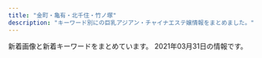 ```yaml
---
title: "金町・亀有・北千住・竹ノ塚"
description: "キーワード別にの巨乳アジアン・チャイナエステ嬢情報をまとめました。"
---
```


新着画像と新着キーワードをまとめています。
2021年03月31日の情報です。

<DmmAffiliateIns />
<KeywordTable
  shops={
    [
    {
        "name": "\u6c17\u697d\u6574\u4f53\u9662",
        "station": "\u897f\u65b0\u4e95\u99c5\u897f\u53e3",
        "keywords": {
            "C": 10
        },
        "img_links": [
            "http://www.kiraku-seitaiin.com/common/img/tel2.png",
            "http://www.kiraku-seitaiin.com/files/007.jpg",
            "http://www.kiraku-seitaiin.com/common/img/top_img001.png",
            "http://www.kiraku-seitaiin.com/files/010.jpg",
            "http://www.kiraku-seitaiin.com/files/008.jpg",
            "http://www.kiraku-seitaiin.com/files/009.jpg",
            "http://www.kiraku-seitaiin.com/common/img/image3.jpg",
            "http://www.kiraku-seitaiin.com/files/001.jpg",
            "http://www.kiraku-seitaiin.com/common/img/shop/r1.jpg",
            "http://www.kiraku-seitaiin.com/common/img/shop/r4.jpg",
            "http://www.kiraku-seitaiin.com/files/004.jpg",
            "http://www.kiraku-seitaiin.com/common/img/image2.jpg",
            "http://www.kiraku-seitaiin.com/common/img/shop/r2.jpg",
            "http://www.kiraku-seitaiin.com/common/img/image1.jpg",
            "http://www.kiraku-seitaiin.com/common/img/shop/r3.jpg"
        ],
        "url": "http://www.kiraku-seitaiin.com/"
    },
    {
        "name": "\u30e9\u30c3\u30b7\u30e5",
        "keywords": {
            "86": 16,
            "85": 8,
            "D": 24,
            "88": 8,
            "90": 8,
            "C": 14,
            "87": 8,
            "89": 8
        },
        "img_links": [
            "https://lush.jpn.vin/images/side_mobile.png",
            "https://lush.jpn.vin/photos/sites/6/2021/01/2021012905303514.jpg",
            "https://lush.jpn.vin/images/tit_pick.jpg",
            "https://lush.jpn.vin/images/bg_comend.jpg",
            "https://lush.jpn.vin/photos/sites/6/2020/12/2020121402072787.jpg",
            "https://lush.jpn.vin/images/rb.png",
            "https://lush.jpn.vin/images/room4.jpg",
            "https://lush.jpn.vin/images/room2.jpg",
            "https://lush.jpn.vin/photos/sites/6/2020/12/2020121402091934.jpg",
            "https://lush.jpn.vin/photos/sites/6/2021/02/2021021804400223.jpg",
            "https://lush.jpn.vin/photos/sites/6/2021/01/2021011906135643.jpg",
            "https://lush.jpn.vin/images/lb.png",
            "https://lush.jpn.vin/photos/sites/6/2020/12/202012140206371.jpg",
            "https://lush.jpn.vin/images/top.png",
            "https://lush.jpn.vin/images/room1.jpg",
            "https://lush.jpn.vin/images/end.jpg",
            "https://lush.jpn.vin/images/girl.png",
            "https://lush.jpn.vin/images/border-bottom.png",
            "https://lush.jpn.vin/photos/sites/6/2020/12/2020121402082025.jpg",
            "https://lush.jpn.vin/images/room3.jpg",
            "https://lush.jpn.vin/images/tit_staff.jpg",
            "https://lush.jpn.vin/images/tit_news.png"
        ],
        "url": "https://lush.jpn.vin/",
        "station": "JR\u91d1\u753a\u99c5\u5317\u53e3"
    },
    {
        "name": "\u5065\u5eb7\u30cf\u30a6\u30b9",
        "img_links": [],
        "keywords": {},
        "station": "JR\u4e80\u6709\u99c5\u5317\u53e3",
        "url": "http://kenkohouse.com/"
    },
    {
        "url": "http://takamaru.xyz/",
        "keywords": {
            "C": 12
        },
        "name": "\u30b9\u30a4\u30fc\u30c8\u30cf\u30fc\u30c8",
        "station": "JR\u91d1\u753a\u99c5\u5317\u53e3",
        "img_links": [
            "http://takamaru.xyz/static/picture/tite-staff1.jpg",
            "http://takamaru.xyz/static/picture/baner.jpg",
            "http://takamaru.xyz/uploads/210301/1-210301143Z01U.jpg",
            "http://takamaru.xyz/uploads/201009/1-201009125049594.jpg",
            "http://takamaru.xyz/static/picture/news-tit1.jpg",
            "http://takamaru.xyz/static/picture/news-tit.png",
            "http://takamaru.xyz/static/picture/tite-staff.jpg",
            "http://takamaru.xyz/static/picture/photo02.jpg",
            "http://takamaru.xyz/static/picture/photo04.jpg",
            "http://takamaru.xyz/uploads/201219/1-201219155A2393.jpg",
            "http://takamaru.xyz/static/picture/baner2.jpg",
            "http://takamaru.xyz/static/picture/top.jpg",
            "http://takamaru.xyz/uploads/201203/1-201203134202395.jpg",
            "http://takamaru.xyz/static/picture/mobile.png",
            "http://takamaru.xyz/static/picture/photo01.jpg",
            "http://takamaru.xyz/static/picture/top2.png",
            "http://takamaru.xyz/static/picture/photo03.jpg"
        ]
    },
    {
        "name": "\u5922\u306e\u5bb6",
        "station": "\u7af9\u30ce\u585a\u99c5\u6771\u53e3",
        "url": "http://kokoroan.jps.cm/",
        "keywords": {
            "86": 2,
            "87": 1,
            "D": 3,
            "C": 11
        },
        "img_links": [
            "http://kokoroan.jps.cm/images/bj3.jpg",
            "http://kokoroan.jps.cm/images/staff_line.jpg",
            "http://kokoroan.jps.cm/images/mobile.jpg",
            "http://kokoroan.jps.cm/photos/sites/31/2021/03/2021032316410890.jpg",
            "http://kokoroan.jps.cm/photos/sites/31/2021/03/2021032316250291.jpg",
            "http://kokoroan.jps.cm/images/top.jpg",
            "http://kokoroan.jps.cm/images/end.jpg",
            "http://kokoroan.jps.cm/images/ser5.jpg",
            "http://kokoroan.jps.cm/images/mobile2.jpg",
            "http://kokoroan.jps.cm/photos/sites/31/2021/03/2021032316250143.jpg",
            "http://kokoroan.jps.cm/images/ser1.jpg",
            "http://kokoroan.jps.cm/images/ser2.jpg",
            "http://kokoroan.jps.cm/photos/sites/31/2021/03/2021032316245970.jpg",
            "http://kokoroan.jps.cm/images/service_line.jpg",
            "http://kokoroan.jps.cm/images/girl-z2.jpg",
            "http://kokoroan.jps.cm/images/room4.jpg",
            "http://kokoroan.jps.cm/photos/sites/31/2021/03/2021032515024847.jpg",
            "http://kokoroan.jps.cm/photos/sites/31/2021/03/2021032515025450.jpg",
            "http://kokoroan.jps.cm/images/ser3.jpg",
            "http://kokoroan.jps.cm/images/room1.jpg",
            "http://kokoroan.jps.cm/images/room3.jpg",
            "http://kokoroan.jps.cm/images/ser4.jpg",
            "http://kokoroan.jps.cm/images/girl-z1.jpg",
            "http://kokoroan.jps.cm/images/room2.jpg"
        ]
    },
    {
        "keywords": {},
        "img_links": [
            "http://relax-esthe.tokyo/css/m-top-right01.jpg",
            "http://relax-esthe.tokyo/css/top-left01.jpg",
            "http://relax-esthe.tokyo/css/m-right.jpg",
            "http://relax-esthe.tokyo/css/m-top02.jpg",
            "http://relax-esthe.tokyo/css/staff/staff01.png",
            "http://relax-esthe.tokyo/css/staff/staff0n.png",
            "http://relax-esthe.tokyo/css/staff/staff06.png",
            "http://relax-esthe.tokyo/css/staff/staff02.png",
            "http://relax-esthe.tokyo/css/m-top-right02.jpg",
            "http://relax-esthe.tokyo/css/m-top-right03.jpg",
            "http://relax-esthe.tokyo/css/m-left.jpg",
            "http://relax-esthe.tokyo/css/m-yejiao.jpg",
            "http://relax-esthe.tokyo/css/m-head1.jpg",
            "http://relax-esthe.tokyo/css/staff/staff07.png",
            "http://relax-esthe.tokyo/css/staff/staff08.png",
            "http://relax-esthe.tokyo/images/call.png",
            "http://relax-esthe.tokyo/css/staff/staff03.png",
            "http://relax-esthe.tokyo/css/m-top-right04.jpg",
            "http://relax-esthe.tokyo/css/staff/staff05.png"
        ],
        "name": "Amor-\u30a2\u30e2\u30fc\u30eb-",
        "station": "\u6885\u5cf6\u99c5",
        "url": "http://relax-esthe.tokyo/"
    },
    {
        "name": "\u5927\u5bb6\u65cf",
        "url": "http://esthe-aroma.xyz/",
        "station": "\u7af9\u30ce\u585a\u99c5\u6771\u53e3",
        "img_links": [
            "http://esthe-aroma.xyz/images/home.png",
            "http://esthe-aroma.xyz/images/esthe1.jpg",
            "http://esthe-aroma.xyz/images/link.png",
            "http://esthe-aroma.xyz/images/clear.png",
            "http://esthe-aroma.xyz/images/acc1.jpg",
            "http://esthe-aroma.xyz/images/acc.jpg",
            "http://esthe-aroma.xyz/images/esthe2.jpg",
            "http://esthe-aroma.xyz/images/staff.png",
            "http://esthe-aroma.xyz/images/header3.png",
            "http://esthe-aroma.xyz/images/friend.png",
            "http://esthe-aroma.xyz/images/main1.jpg",
            "http://esthe-aroma.xyz/images/cg01.jpg",
            "http://esthe-aroma.xyz/images/info.png",
            "http://esthe-aroma.xyz/images/main-sp.jpg",
            "http://esthe-aroma.xyz/images/home_002.png",
            "http://esthe-aroma.xyz/images/blog_002.png",
            "http://esthe-aroma.xyz/images/esthe3.jpg",
            "http://esthe-aroma.xyz/images/gallery.png",
            "http://esthe-aroma.xyz/images/cg02.jpg"
        ],
        "keywords": {
            "87": 3,
            "86": 3
        }
    },
    {
        "url": "http://youfirstesthe.com/",
        "station": "\u7dbe\u702c\u99c5\u6771\u53e3",
        "name": "You First*\u30e6\u30fc\u30d5\u30a1\u30fc\u30b9\u30c8",
        "img_links": [
            "http://youfirstesthe.com/upload/girl/img02/img1_0007.jpg",
            "http://youfirstesthe.com/upload/girl/img03/img3_0008.jpg",
            "http://youfirstesthe.com/upload/girl/img03/img2_0020.jpg",
            "http://youfirstesthe.com/upload/girl/img02/img1_0021.jpg",
            "http://youfirstesthe.com/upload/girl/img03/img2_0014.jpg",
            "http://youfirstesthe.com/upload/girl/img02/img1_0027.jpg",
            "http://youfirstesthe.com/upload/girl/img03/img1_0026.jpg",
            "http://youfirstesthe.com/upload/girl/img03/img2_0016.jpg",
            "http://youfirstesthe.com/upload/girl/img03/img1_0004.jpg",
            "http://youfirstesthe.com/upload/girl/img02/img1_0004.jpg",
            "http://youfirstesthe.com/upload/girl/img02/img1_0020.jpg",
            "http://youfirstesthe.com/upload/girl/img03/img4_0007.jpg",
            "http://youfirstesthe.com/upload/girl/img03/img1_0007.jpg",
            "http://youfirstesthe.com/images/top/news.png",
            "http://youfirstesthe.com/images/top/ranking02.png",
            "http://youfirstesthe.com/upload/board/img_1600470945.jpg",
            "http://youfirstesthe.com/images/top/ranking03.png",
            "http://youfirstesthe.com/images/common/main_txt_corona.jpg",
            "http://youfirstesthe.com/images/top/list_btn.png",
            "http://youfirstesthe.com/upload/girl/img02/img1_0019.jpg",
            "http://youfirstesthe.com/upload/girl/img02/img1_0003.jpg",
            "http://youfirstesthe.com/upload/girl/img03/img1_0016.jpg",
            "http://youfirstesthe.com/upload/girl/img03/img1_0029.jpg",
            "http://youfirstesthe.com/upload/girl/img03/img1_0028.jpg",
            "http://youfirstesthe.com/upload/girl/img03/img2_0029.jpg",
            "http://youfirstesthe.com/upload/girl/img03/img3_0020.jpg",
            "http://youfirstesthe.com/upload/girl/img03/img3_0007.jpg",
            "http://youfirstesthe.com/upload/girl/img02/img1_0029.jpg",
            "http://youfirstesthe.com/upload/girl/img03/img1_0020.jpg",
            "http://youfirstesthe.com/upload/board/img_1601452249.jpg",
            "http://youfirstesthe.com/upload/board/img_1616074420.jpg",
            "http://youfirstesthe.com/upload/girl/img03/img3_0003.jpg",
            "http://youfirstesthe.com/images/common/tel.png",
            "http://youfirstesthe.com/upload/girl/img03/img2_0003.jpg",
            "http://youfirstesthe.com/upload/girl/img03/img1_0015.jpg",
            "http://youfirstesthe.com/upload/girl/img03/img1_0008.jpg",
            "http://youfirstesthe.com/upload/girl/img03/img1_0027.jpg",
            "http://youfirstesthe.com/upload/girl/img03/img2_0028.jpg",
            "http://youfirstesthe.com/upload/girl/img02/img1_0028.jpg",
            "http://youfirstesthe.com/upload/board/img_1558501433.jpg",
            "http://youfirstesthe.com/upload/girl/img02/img1_0026.jpg",
            "http://youfirstesthe.com/upload/girl/img03/img4_0008.jpg",
            "http://youfirstesthe.com/upload/girl/img03/img1_0003.jpg",
            "http://youfirstesthe.com/upload/girl/img03/img2_0008.jpg",
            "http://youfirstesthe.com/images/top/ranking01.png",
            "http://youfirstesthe.com/upload/board/img_1616074473.jpg",
            "http://youfirstesthe.com/upload/girl/img02/img1_0008.jpg",
            "http://youfirstesthe.com/upload/girl/img02/img1_0014.jpg",
            "http://youfirstesthe.com/upload/girl/img03/img1_0021.jpg",
            "http://youfirstesthe.com/upload/girl/img02/img1_0016.jpg",
            "http://youfirstesthe.com/upload/girl/img03/img5_0008.jpg",
            "http://youfirstesthe.com/upload/board/img_1555924960.jpg",
            "http://youfirstesthe.com/upload/girl/img03/img1_0019.jpg",
            "http://youfirstesthe.com/upload/girl/img03/img2_0019.jpg",
            "http://youfirstesthe.com/upload/girl/img02/img1_0015.jpg",
            "http://youfirstesthe.com/upload/girl/img03/img1_0014.jpg",
            "http://youfirstesthe.com/images/top/pickup_box.png",
            "http://youfirstesthe.com/upload/girl/img03/img2_0007.jpg"
        ],
        "keywords": {
            "G": 4,
            "\u30bb\u30af\u30b7\u30fc": 4
        }
    },
    {
        "img_links": [
            "http://urara.tyo.cm/photos/sites/5/2020/10/2020101305325670.jpg",
            "http://urara.tyo.cm/photos/sites/5/2020/09/2020091508111353.jpg",
            "http://urara.tyo.cm/photos/sites/5/2020/11/2020112706272440.jpg",
            "http://urara.tyo.cm/photos/sites/5/2020/08/2020082101302071.jpg",
            "http://urara.tyo.cm/photos/sites/5/2021/02/2021021804210413.jpg",
            "http://urara.tyo.cm/images/link_nav03.png",
            "http://urara.tyo.cm/images/link_nav05.png",
            "http://urara.tyo.cm/images/tit_info01.png",
            "http://urara.tyo.cm/images/tit_staff02.png",
            "http://urara.tyo.cm/images/pagetop.png",
            "http://urara.tyo.cm/images/link_nav02.png",
            "http://urara.tyo.cm/photos/sites/5/2020/07/2020072904152474.jpg",
            "http://urara.tyo.cm/photos/sites/5/2020/07/2020072904152438.jpg",
            "http://urara.tyo.cm/images/tit_staff01.png",
            "http://urara.tyo.cm/images/bg_infotit.png",
            "http://urara.tyo.cm/images/link_nav01.png",
            "http://urara.tyo.cm/images/ico02.png",
            "http://urara.tyo.cm/images/link_nav06.png",
            "http://urara.tyo.cm/images/slider03.png",
            "http://urara.tyo.cm/photos/sites/5/2020/07/2020072904152581.jpg",
            "http://urara.tyo.cm/images/link_nav04.png",
            "http://urara.tyo.cm/images/slider01.png",
            "http://urara.tyo.cm/photos/sites/5/2020/07/2020072904152344.jpg",
            "http://urara.tyo.cm/images/tit_info02.png",
            "http://urara.tyo.cm/photos/sites/5/2021/03/2021032608104729.jpg",
            "http://urara.tyo.cm/images/top.png",
            "http://urara.tyo.cm/images/slider02.png"
        ],
        "name": "\u9e97",
        "station": "JR\u91d1\u753a\u99c5\u5317\u53e3",
        "url": "http://urara.tyo.cm/",
        "keywords": {
            "86": 48,
            "D": 120,
            "87": 12,
            "84": 12,
            "85": 48
        }
    },
    {
        "img_links": [
            "http://rakuen.ies.fun/photos/sites/40/2021/03/202103110803039.jpg",
            "http://rakuen.ies.fun/images/tel.jpg",
            "http://rakuen.ies.fun/photos/sites/40/2021/03/2021031108030238.jpg",
            "http://rakuen.ies.fun/images/info2.jpg",
            "http://rakuen.ies.fun/images/s3.jpg",
            "http://rakuen.ies.fun/images/s_link.png",
            "http://rakuen.ies.fun/images/info.jpg",
            "http://rakuen.ies.fun/images/s_news.jpg",
            "http://rakuen.ies.fun/images/room4.jpg",
            "http://rakuen.ies.fun/photos/sites/40/2021/03/2021031108030153.jpg",
            "http://rakuen.ies.fun/images/room2.jpg",
            "http://rakuen.ies.fun/images/mobile.jpg",
            "http://rakuen.ies.fun/images/room3.jpg",
            "http://rakuen.ies.fun/images/room1.jpg",
            "http://rakuen.ies.fun/photos/sites/40/2021/03/2021031108030436.jpg",
            "http://rakuen.ies.fun/images/s_staff.png"
        ],
        "keywords": {
            "D": 15,
            "83": 5,
            "\u80f8": 2,
            "C": 5,
            "86": 10,
            "85": 5
        },
        "url": "http://rakuen.ies.fun/",
        "name": "\u7e01",
        "station": "\u897f\u65b0\u4e95\u99c5\u897f\u53e3"
    },
    {
        "keywords": {},
        "name": "Tulip\uff5e\u30c1\u30e5\u30fc\u30ea\u30c3\u30d7",
        "img_links": [],
        "url": "http://www.hi-msg.com/tulip/",
        "station": "JR\u5357\u5343\u4f4f\u99c5\u5357\u53e3"
    },
    {
        "keywords": {},
        "img_links": [
            "http://ayase-ai.jpest.net/uploads//sites/33/2020/12/mobile-1.jpg",
            "http://ayase-ai.jpest.net/uploads//sites/33/2020/11/g3-225x300.jpg",
            "http://ayase-ai.jpest.net/uploads//sites/33/2020/11/g6-225x300.jpg",
            "http://ayase-ai.jpest.net/uploads//sites/33/2020/12/main_top-1.png",
            "http://ayase-ai.jpest.net/uploads//sites/33/2020/12/ss.png",
            "http://ayase-ai.jpest.net/uploads//sites/33/2020/12/r2-1.png",
            "http://ayase-ai.jpest.net/uploads//sites/33/2020/12/r1.png",
            "http://ayase-ai.jpest.net/uploads//sites/33/2020/12/r3-1.png",
            "http://ayase-ai.jpest.net/uploads//sites/33/2020/11/g3.jpg",
            "http://ayase-ai.jpest.net/uploads//sites/33/2020/12/main_bottom.png",
            "http://ayase-ai.jpest.net/uploads//sites/33/2021/01/g1.jpg",
            "http://ayase-ai.jpest.net/uploads//sites/33/2020/11/g4-225x300.jpg",
            "http://ayase-ai.jpest.net/uploads//sites/33/2020/12/r4-1.png",
            "http://ayase-ai.jpest.net/uploads//sites/33/2020/11/g1-225x300.jpg",
            "http://ayase-ai.jpest.net/uploads//sites/33/2020/11/g5-225x300.jpg",
            "http://ayase-ai.jpest.net/uploads//sites/33/2020/11/g6.jpg",
            "http://ayase-ai.jpest.net/uploads//sites/33/2020/11/g2-225x300.jpg",
            "http://ayase-ai.jpest.net/uploads//sites/33/2020/11/g2.jpg",
            "http://ayase-ai.jpest.net/uploads//sites/33/2020/12/main_bottom-1.png",
            "http://ayase-ai.jpest.net/uploads//sites/33/2020/11/m-top02-1.jpg",
            "http://ayase-ai.jpest.net/uploads//sites/33/2020/12/re.jpg",
            "http://ayase-ai.jpest.net/uploads//sites/33/2020/12/main_top.png",
            "http://ayase-ai.jpest.net/uploads//sites/33/2020/12/shishu-2.png",
            "http://ayase-ai.jpest.net/uploads//sites/33/2020/11/g4.jpg",
            "http://ayase-ai.jpest.net/uploads//sites/33/2020/11/g5.jpg",
            "http://ayase-ai.jpest.net/uploads//sites/33/2020/12/ma01-1.jpg",
            "http://ayase-ai.jpest.net/uploads//sites/33/2021/01/g1-225x300.jpg",
            "http://ayase-ai.jpest.net/uploads//sites/33/2020/11/g1.jpg"
        ],
        "url": "http://ayase-ai.jpest.net/",
        "name": "\u611b",
        "station": "\u7dbe\u702c\u99c5\u6771\u53e3"
    },
    {
        "img_links": [
            "http://e-luxury.work/images/staff_t.jpg",
            "http://e-luxury.work/images/b1.jpg",
            "http://e-luxury.work/images/head.jpg",
            "http://e-luxury.work/images/6.jpg",
            "http://e-luxury.work/images/5.jpg",
            "http://e-luxury.work/images/sys.jpg",
            "http://e-luxury.work/images/4.jpg",
            "http://e-luxury.work/images/int2.jpg",
            "http://e-luxury.work/images/tt.jpg",
            "http://e-luxury.work/img/kayo1.jpg",
            "http://e-luxury.work/images/3.jpg",
            "http://e-luxury.work/images/tel.jpg",
            "http://e-luxury.work/images/2.jpg",
            "http://e-luxury.work/img/mimi1.jpg",
            "http://e-luxury.work/images/mobile.jpg",
            "http://e-luxury.work/img/yuki1.jpg",
            "http://e-luxury.work/img/kayo2.jpg",
            "http://e-luxury.work/img/eri1.jpg",
            "http://e-luxury.work/images/1.jpg",
            "http://e-luxury.work/img/minami1.jpg",
            "http://e-luxury.work/images/ta.jpg",
            "http://e-luxury.work/images/interior_t.jpg",
            "http://e-luxury.work/images/int1.jpg",
            "http://e-luxury.work/img/momoka1.jpg",
            "http://e-luxury.work/images/7.jpg",
            "http://e-luxury.work/img/mina1.jpg",
            "http://e-luxury.work/images/news.jpg"
        ],
        "name": "Angel",
        "keywords": {},
        "station": "\u7dbe\u702c\u99c5\u897f\u53e3",
        "url": "http://e-luxury.work/"
    },
    {
        "keywords": {
            "D": 4,
            "83": 1,
            "C": 2,
            "85": 3,
            "86": 3,
            "87": 1,
            "84": 1,
            "E": 2,
            "90": 1
        },
        "station": "JR\u5317\u5343\u4f4f\u99c5\u6771\u53e3",
        "name": "IRIS \uff5e\u30a2\u30a4\u30ea\u30b9\uff5e",
        "img_links": [
            "http://iris.este.work/2/uploadimg/1591787978.jpg",
            "http://iris.este.work/2/uploadimg/1597642441.jpeg",
            "http://iris.este.work/2/uploadimg/1587527512.jpg",
            "http://iris.este.work/news.jpg",
            "http://iris.este.work/sys1.jpg",
            "http://iris.este.work/sys2.jpg",
            "http://iris.este.work/s1.png",
            "http://iris.este.work/2/uploadimg/1610606666.jpg",
            "http://iris.este.work/staff_t.jpg",
            "http://iris.este.work/2/uploadimg/1604372331.jpg",
            "http://iris.este.work/2/uploadimg/1597806778.jpg",
            "http://iris.este.work/2/uploadimg/1615527059.jpeg",
            "http://iris.este.work/head.jpg",
            "http://iris.este.work/2/uploadimg/1587527299.jpg",
            "http://iris.este.work/2/uploadimg/1610606533.jpg",
            "http://iris.este.work/2/uploadimg/1607661251.jpg",
            "http://iris.este.work/int1.png"
        ],
        "url": "http://iris.este.work/"
    },
    {
        "name": "\u685c",
        "url": "https://besteste.com/",
        "keywords": {
            "C": 1,
            "86": 1,
            "E": 2,
            "D": 2,
            "85": 2
        },
        "img_links": [
            "https://besteste.com/staffPhoto/s20201104202559.jpg",
            "https://besteste.com/images/slider1/03.jpg",
            "https://besteste.com/staffPhoto/b20201104202122.jpg",
            "https://besteste.com/staffPhoto/s20210206174200.jpg",
            "https://besteste.com/staffPhoto/s20210206174033.jpg",
            "https://besteste.com/staffPhoto/b20201104202509.jpg",
            "https://besteste.com/js/sliderLine/slide_next.png",
            "https://besteste.com/staffPhoto/b20201104202356.jpg",
            "https://besteste.com/staffPhoto/s20201223163111.jpg",
            "https://besteste.com/staffPhoto/s20210206174329.jpg",
            "https://besteste.com/staffPhoto/b20201104202559.jpg",
            "https://besteste.com/js/sliderLine/slide_prev.png",
            "https://besteste.com/staffPhoto/s20201104202024.jpg",
            "https://besteste.com/images/mobile.jpg",
            "https://besteste.com/staffPhoto/b20201104202637.jpg",
            "https://besteste.com/staffPhoto/s20201104202509.jpg",
            "https://besteste.com/staffPhoto/b20210206174033.jpg",
            "https://besteste.com/staffPhoto/b20201104202024.jpg",
            "https://besteste.com/staffPhoto/s20210206174451.jpg",
            "https://besteste.com/images/slider1/01.jpg",
            "https://besteste.com/staffPhoto/b20210206174200.jpg",
            "https://besteste.com/staffPhoto/s20201104202235.jpg",
            "https://besteste.com/staffPhoto/s20201104202356.jpg",
            "https://besteste.com/staffPhoto/b20210206174329.jpg",
            "https://besteste.com/staffPhoto/s20201104202740.jpg",
            "https://besteste.com/staffPhoto/s20201104202637.jpg",
            "https://besteste.com/staffPhoto/s20201104201732.jpg",
            "https://besteste.com/staffPhoto/b20210206174605.jpg",
            "https://besteste.com/images/returnBtn.png",
            "https://besteste.com/staffPhoto/b20210206174451.jpg",
            "https://besteste.com/staffPhoto/b20201223163111.jpg",
            "https://besteste.com/staffPhoto/b20201104202740.jpg",
            "https://besteste.com/staffPhoto/b20201104201732.jpg",
            "https://besteste.com/staffPhoto/b20201104202235.jpg",
            "https://besteste.com/staffPhoto/s20201104202122.jpg",
            "https://besteste.com/staffPhoto/s20210206174605.jpg"
        ],
        "station": "JR\u4e80\u6709\u99c5\u5317\u53e3"
    },
    {
        "keywords": {
            "D": 6,
            "88": 3,
            "86": 3
        },
        "img_links": [
            "http://www.relax-miyabi.com/files/019-02.jpg",
            "http://www.relax-miyabi.com/img/glo_01_off.jpg",
            "http://www.relax-miyabi.com/img/bnr-01_off.jpg",
            "http://www.relax-miyabi.com/files/019-03.jpg",
            "http://www.relax-miyabi.com/files/014.jpg",
            "http://www.relax-miyabi.com/img/glo_04_off.jpg",
            "http://www.relax-miyabi.com/files/014-03.jpg",
            "http://www.relax-miyabi.com/img/top-course2_off.jpg",
            "http://www.relax-miyabi.com/files/019.jpg",
            "http://www.relax-miyabi.com/img/top-h5R.jpg",
            "http://www.relax-miyabi.com/img/glo_05_off.jpg",
            "http://www.relax-miyabi.com/img/slider/1.jpg",
            "http://www.relax-miyabi.com/img/slider/3.jpg",
            "http://www.relax-miyabi.com/img/footer-top_off.jpg",
            "http://www.relax-miyabi.com/img/glo_02_off.jpg",
            "http://www.relax-miyabi.com/img/top-course_off.jpg",
            "http://www.relax-miyabi.com/img/glo_06_off.jpg",
            "http://www.relax-miyabi.com/img/h4-top.jpg",
            "http://www.relax-miyabi.com/img/icon_tel.png",
            "http://www.relax-miyabi.com/img/glo_03_off.jpg",
            "http://www.relax-miyabi.com/img/top-h5R2.jpg",
            "http://www.relax-miyabi.com/files/014-02.jpg",
            "http://www.relax-miyabi.com/img/slider/2.jpg",
            "http://www.relax-miyabi.com/img/bnr-02_off.jpg"
        ],
        "url": "http://www.relax-miyabi.com/",
        "name": "\u96c5",
        "station": "\u4e94\u53cd\u91ce\u99c5"
    },
    {
        "url": "http://spring02.est888.com/",
        "img_links": [
            "http://spring02.est888.com/css/staff/staff010-a.png",
            "http://spring02.est888.com/css/staff/staff12.png",
            "http://spring02.est888.com/css/top003.png",
            "http://spring02.est888.com/css/staff/staff11.png",
            "http://spring02.est888.com/css/staff/staff11-b.png",
            "http://spring02.est888.com/css/staff/staff04-b.png",
            "http://spring02.est888.com/css/staff/staff010-b.png",
            "http://spring02.est888.com/css/staff/staff003-b.png",
            "http://spring02.est888.com/css/staff/staff005-b.png",
            "http://spring02.est888.com/css/staff/staff04.png",
            "http://spring02.est888.com/css/nav/nav-004.png",
            "http://spring02.est888.com/css/staff/staff008-b.png",
            "http://spring02.est888.com/css/tel.png",
            "http://spring02.est888.com/css/staff/staff01-b.png",
            "http://spring02.est888.com/css/staff/staff005-a.png",
            "http://spring02.est888.com/css/nav/nav-005.png",
            "http://spring02.est888.com/css/top04.png",
            "http://spring02.est888.com/css/staff/staff09.png",
            "http://spring02.est888.com/css/osusume01.png",
            "http://spring02.est888.com/css/staff/staff09-b.png",
            "http://spring02.est888.com/css/staff/staff11-a.png",
            "http://spring02.est888.com/css/nav/nav-006.png",
            "http://spring02.est888.com/css/top02-left.png",
            "http://spring02.est888.com/css/staff/staff010.png",
            "http://spring02.est888.com/css/staff/staff01.png",
            "http://spring02.est888.com/css/nav/nav-003.png",
            "http://spring02.est888.com/css/staff/staff01-a.png",
            "http://spring02.est888.com/css/staff/staff03.png",
            "http://spring02.est888.com/css/nav/nav-002.png",
            "http://spring02.est888.com/css/staff/staff0008.png",
            "http://spring02.est888.com/css/staff/staff005.png",
            "http://spring02.est888.com/css/staff/staff09-a.png",
            "http://spring02.est888.com/css/staff/staff12-b.png",
            "http://spring02.est888.com/css/top01.png",
            "http://spring02.est888.com/css/staff/staff03-a.png",
            "http://spring02.est888.com/css/nav/nav-001.png",
            "http://spring02.est888.com/css/staff/staff04-a.png",
            "http://spring02.est888.com/css/staff/staff12-a.png"
        ],
        "station": "\u7dbe\u702c\u99c5\u897f\u53e3",
        "name": "Spring-\u30b9\u30d7\u30ea\u30f3\u30b0-",
        "keywords": {
            "91": 1,
            "89": 1,
            "E": 2,
            "C": 4,
            "90": 3,
            "84": 1,
            "85": 3,
            "G": 1
        }
    },
    {
        "img_links": [
            "http://ningyo-hime.com/images/slider1/01.jpg",
            "http://ningyo-hime.com/staffPhoto/b20200905132814.jpg",
            "http://ningyo-hime.com/staffPhoto/b20200626161755.jpg",
            "http://ningyo-hime.com/staffPhoto/b20200630134438.jpg",
            "http://ningyo-hime.com/uploadfiles/Image/campaignNingyoHimeCom.jpg",
            "http://ningyo-hime.com/js/sliderLine/slide_next.png",
            "http://ningyo-hime.com/images/mobile.jpg",
            "http://ningyo-hime.com/staffPhoto/b20200707192550.jpg",
            "http://ningyo-hime.com/staffPhoto/s20201101082513.jpg",
            "http://ningyo-hime.com/staffPhoto/b20201212112712.jpg",
            "http://ningyo-hime.com/images/gallery1.png",
            "http://ningyo-hime.com/staffPhoto/b20201230174356.jpg",
            "http://ningyo-hime.com/js/sliderLine/slide_prev.png",
            "http://ningyo-hime.com/staffPhoto/s20200630134438.jpg",
            "http://ningyo-hime.com/staffPhoto/s20191003141511.jpg",
            "http://ningyo-hime.com/staffPhoto/b20201101082513.jpg",
            "http://ningyo-hime.com/staffPhoto/s20201212104914.jpg",
            "http://ningyo-hime.com/staffPhoto/s20200626161755.jpg",
            "http://ningyo-hime.com/staffPhoto/s20200707192550.jpg",
            "http://ningyo-hime.com/staffPhoto/s20201230174356.jpg",
            "http://ningyo-hime.com/staffPhoto/s20201212112712.jpg",
            "http://ningyo-hime.com/images/slider1/03.jpg",
            "http://ningyo-hime.com/staffPhoto/s20200905132814.jpg",
            "http://ningyo-hime.com/staffPhoto/b20201212104914.jpg",
            "http://ningyo-hime.com/staffPhoto/b20191003141511.jpg",
            "http://ningyo-hime.com/images/returnBtn.png"
        ],
        "url": "http://ningyo-hime.com/",
        "keywords": {
            "84": 1,
            "D": 5,
            "C": 2
        },
        "station": "\u7dbe\u702c\u99c5\u6771\u53e3",
        "name": "\u4eba\u9b5a\u59eb"
    },
    {
        "keywords": {
            "85": 8,
            "88": 4,
            "C": 15,
            "E": 4,
            "F": 4,
            "87": 4,
            "86": 6,
            "D": 14
        },
        "name": "\u3086\u308a\u304b\u3054",
        "img_links": [
            "http://www.yurikago-massage.work/img/sta7.jpg",
            "http://www.yurikago-massage.work/img/sta6.jpg",
            "http://www.yurikago-massage.work/img/sta12.jpg",
            "http://www.yurikago-massage.work/img/sta8.jpg",
            "http://www.yurikago-massage.work/img/mo.png",
            "http://www.yurikago-massage.work/img/st6.jpg",
            "http://www.yurikago-massage.work/img/botton.jpg",
            "http://www.yurikago-massage.work/img/st12.jpg",
            "http://www.yurikago-massage.work/img/st13.jpg",
            "http://www.yurikago-massage.work/img/sta11.jpg",
            "http://www.yurikago-massage.work/img/st8.jpg",
            "http://www.yurikago-massage.work/img/sta9.jpg",
            "http://www.yurikago-massage.work/img/fla-2.jpg",
            "http://www.yurikago-massage.work/img/st11.jpg",
            "http://www.yurikago-massage.work/img/fla-1.jpg",
            "http://www.yurikago-massage.work/img/sta13.jpg",
            "http://www.yurikago-massage.work/img/st9.jpg",
            "http://www.yurikago-massage.work/img/st10.jpg",
            "http://www.yurikago-massage.work/img/st09.jpg",
            "http://www.yurikago-massage.work/img/nos.jpg",
            "http://www.yurikago-massage.work/img/st7.jpg",
            "http://www.yurikago-massage.work/img/sta10.jpg"
        ],
        "station": "JR\u91d1\u753a\u99c5\u5317\u53e3",
        "url": "http://www.yurikago-massage.work/"
    },
    {
        "name": "\u6e80\u8db3\u5ea6666",
        "station": "JR\u4e80\u6709\u99c5\u5317\u53e3",
        "url": "http://manzoku666.ests.jp/",
        "img_links": [],
        "keywords": {}
    },
    {
        "keywords": {
            "86": 1,
            "87": 1,
            "C": 2,
            "F": 1,
            "E": 3,
            "85": 1,
            "88": 3
        },
        "img_links": [
            "https://renren.tyo.cm/images/acc3.jpg",
            "https://renren.tyo.cm/images/link_nav06.jpg",
            "https://renren.tyo.cm/images/link_nav01.jpg",
            "https://renren.tyo.cm/images/acc2.jpg",
            "https://renren.tyo.cm/images/side_tel.jpg",
            "https://renren.tyo.cm/images/acc1.jpg",
            "https://renren.tyo.cm/images/acc4.jpg",
            "https://renren.tyo.cm/images/acc6.jpg",
            "https://renren.tyo.cm/photos/sites/41/2021/03/202103100916154.jpg",
            "https://renren.tyo.cm/photos/sites/41/2021/03/2021031009163856.jpg",
            "https://renren.tyo.cm/images/link_nav04.jpg",
            "https://renren.tyo.cm/images/link_nav03.jpg",
            "https://renren.tyo.cm/images/end.png",
            "https://renren.tyo.cm/photos/sites/41/2021/03/202103100916490.jpg",
            "https://renren.tyo.cm/images/tit_link.png",
            "https://renren.tyo.cm/photos/sites/41/2021/03/2021031009191523.jpg",
            "https://renren.tyo.cm/images/link_nav05.jpg",
            "https://renren.tyo.cm/images/acc5.jpg",
            "https://renren.tyo.cm/images/side_mobile.jpg",
            "https://renren.tyo.cm/photos/sites/41/2021/03/2021031009153663.jpg",
            "https://renren.tyo.cm/images/staff01.png",
            "https://renren.tyo.cm/images/tit_new.png",
            "https://renren.tyo.cm/photos/sites/41/2021/03/2021031104590881.jpg",
            "https://renren.tyo.cm/images/top.png",
            "https://renren.tyo.cm/images/tit_pick.png",
            "https://renren.tyo.cm/images/staff02.png",
            "https://renren.tyo.cm/images/sp_top.png",
            "https://renren.tyo.cm/images/link_nav02.jpg"
        ],
        "url": "https://renren.tyo.cm/",
        "name": "Aroma RenRen",
        "station": "JR\u4e80\u6709\u99c5\u5357\u53e3"
    },
    {
        "img_links": [
            "https://2020-es.com/img/fmenu/3_off.png",
            "https://2020-es.com/img/course/3.png",
            "https://2020-es.com/uploaded/girlinfo/6/G1_6_1.jpg",
            "https://2020-es.com/uploaded/girlinfo/7/G1_7_1.jpg",
            "https://2020-es.com/img/menu/4_off.png",
            "https://2020-es.com/img/menu/1_off.png",
            "https://2020-es.com/img/menu/2_off.png",
            "https://2020-es.com/img/menu/6_off.png",
            "https://2020-es.com/img/fmenu/call_off.png",
            "https://2020-es.com/uploaded/girlinfo/5/G1_5_1.jpg",
            "https://2020-es.com/img/fmenu/2_off.png",
            "https://2020-es.com/img/course/1.png",
            "https://2020-es.com/img/google_button.png",
            "https://2020-es.com/img/menu/3_off.png",
            "https://2020-es.com/img/menu/5_off.png",
            "https://2020-es.com/img/fmenu/1_off.png",
            "https://2020-es.com/img/photo_button.png",
            "https://2020-es.com/img/fmenu/4_off.png",
            "https://2020-es.com/img/course/2.png",
            "https://2020-es.com/img/course/4.png",
            "https://2020-es.com/uploaded/girlinfo/4/G1_4_1.jpg"
        ],
        "station": "JR\u4e80\u6709\u99c5\u5317\u53e3",
        "url": "https://2020-es.com/",
        "keywords": {},
        "name": "2020"
    },
    {
        "name": "\u604b\u4eba\u697d\u5712",
        "url": "http://koi.rankuens.com/",
        "img_links": [
            "http://koi.rankuens.com/css/nav/nav02.jpg",
            "http://koi.rankuens.com/css/top004.jpg",
            "http://koi.rankuens.com/css/head03.jpg",
            "http://koi.rankuens.com/css/top-001.jpg",
            "http://koi.rankuens.com/css/nav/nav05.jpg",
            "http://koi.rankuens.com/css/staff/staff00006.jpg",
            "http://koi.rankuens.com/css/staff/staff10.jpg",
            "http://koi.rankuens.com/css/nav/nav01.jpg",
            "http://koi.rankuens.com/css/staff/staff00005.jpg",
            "http://koi.rankuens.com/css/staff/staff08.jpg",
            "http://koi.rankuens.com/css/top005.jpg",
            "http://koi.rankuens.com/css/left.jpg",
            "http://koi.rankuens.com/css/staff/staff09.jpg",
            "http://koi.rankuens.com/css/nav/nav03.jpg",
            "http://koi.rankuens.com/css/nav/nav06.jpg",
            "http://koi.rankuens.com/css/nav/nav04.jpg",
            "http://koi.rankuens.com/css/right.jpg"
        ],
        "station": "JR\u4e80\u6709\u99c5\u5357\u53e3",
        "keywords": {
            "86": 2,
            "D": 3,
            "89": 1,
            "E": 2,
            "87": 2
        }
    },
    {
        "name": "\u96c5",
        "img_links": [
            "http://esthe-massage.pink/images/mobile.jpg",
            "http://esthe-massage.pink/images/staff_tit.jpg",
            "http://esthe-massage.pink/images/tb.png",
            "http://esthe-massage.pink/images/top.png",
            "http://esthe-massage.pink/images/line2.jpg",
            "http://esthe-massage.pink/sp/images/top-img01.png",
            "http://esthe-massage.pink/images/news.jpg",
            "http://esthe-massage.pink/images/aboutus.jpg",
            "http://esthe-massage.pink/images/pick.jpg",
            "http://esthe-massage.pink/sp/images/cg6.jpg",
            "http://esthe-massage.pink/sp/images/cg3.jpg",
            "http://esthe-massage.pink/sp/images/telb.png",
            "http://esthe-massage.pink/images/cg6.jpg",
            "http://esthe-massage.pink/sp/images/cg9.jpg",
            "http://esthe-massage.pink/images/compaign.jpg",
            "http://esthe-massage.pink/images/mobile1.jpg",
            "http://esthe-massage.pink/sp/images/teline.png",
            "http://esthe-massage.pink/sp/images/tel.png",
            "http://esthe-massage.pink/sp/images/cg2.jpg",
            "http://esthe-massage.pink/sp/images/cg1.jpg",
            "http://esthe-massage.pink/images/cg1.jpg",
            "http://esthe-massage.pink/sp/images/cg7.jpg",
            "http://esthe-massage.pink/images/newface.jpg",
            "http://esthe-massage.pink/images/cg2.jpg",
            "http://esthe-massage.pink/images/cg7.jpg",
            "http://esthe-massage.pink/images/tb1.png",
            "http://esthe-massage.pink/images/line.jpg",
            "http://esthe-massage.pink/images/staff_s.jpg",
            "http://esthe-massage.pink/images/end3.png",
            "http://esthe-massage.pink/images/bb.png",
            "http://esthe-massage.pink/images/cg9.jpg",
            "http://esthe-massage.pink/images/cg3.jpg"
        ],
        "station": "JR\u91d1\u753a\u99c5\u5317\u53e3",
        "url": "http://esthe-massage.pink/",
        "keywords": {
            "D": 6
        }
    },
    {
        "url": "http://www.luckystar.esturl.com/",
        "name": "\u30e9\u30c3\u30ad\u30fc\u30b9\u30bf\u30fc",
        "keywords": {
            "D": 8,
            "C": 11,
            "87": 4,
            "86": 4
        },
        "img_links": [
            "http://www.luckystar.esturl.com/images/slider/2.jpg",
            "http://www.luckystar.esturl.com/img/goback.jpg",
            "http://www.luckystar.esturl.com/img/btn_blog.png",
            "http://www.luckystar.esturl.com/files/005-03.jpg",
            "http://www.luckystar.esturl.com/files/005.jpg",
            "http://www.luckystar.esturl.com/files/003-02.jpg",
            "http://www.luckystar.esturl.com/files/002-03.jpg",
            "http://www.luckystar.esturl.com/files/002-02.jpg",
            "http://www.luckystar.esturl.com/img/pickup.jpg",
            "http://www.luckystar.esturl.com/files/001.jpg",
            "http://www.luckystar.esturl.com/files/001-03.jpg",
            "http://www.luckystar.esturl.com/files/005-02.jpg",
            "http://www.luckystar.esturl.com/images/slider/1.jpg",
            "http://www.luckystar.esturl.com/img/tel.png",
            "http://www.luckystar.esturl.com/files/003-03.jpg",
            "http://www.luckystar.esturl.com/files/001-02.jpg",
            "http://www.luckystar.esturl.com/files/003.jpg",
            "http://www.luckystar.esturl.com/img/ttl_info.png",
            "http://www.luckystar.esturl.com/img/ttl_news.png",
            "http://www.luckystar.esturl.com/images/slider/3.jpg",
            "http://www.luckystar.esturl.com/files/002.jpg"
        ],
        "station": "JR\u4e80\u6709\u99c5\u5317\u53e3"
    },
    {
        "img_links": [
            "https://bright.xyz.mn/photos/sites/10/2021/03/2021031707474096.jpg",
            "https://bright.xyz.mn/photos/sites/10/2021/02/2021021807083143.jpg",
            "https://bright.xyz.mn/photos/sites/10/2020/07/2020072612030016.jpg",
            "https://bright.xyz.mn/images/s_therapist.jpg",
            "https://bright.xyz.mn/photos/sites/10/2021/03/2021032103392411-308x411.jpg",
            "https://bright.xyz.mn/photos/sites/10/2020/02/2020022201512493.jpg",
            "https://bright.xyz.mn/images/s_news.jpg",
            "https://bright.xyz.mn/photos/sites/10/2020/07/202007261153576.jpg",
            "https://bright.xyz.mn/photos/sites/10/2021/03/2021031707474096-308x411.jpg",
            "https://bright.xyz.mn/images/mobile.jpg",
            "https://bright.xyz.mn/photos/sites/10/2020/11/2020112603202074-308x411.jpg",
            "https://bright.xyz.mn/photos/sites/10/2021/02/2021020809400871.jpg",
            "https://bright.xyz.mn/images/s_face.jpg",
            "https://bright.xyz.mn/images/end.png",
            "https://bright.xyz.mn/photos/sites/10/2021/02/2021021807083143-308x411.jpg",
            "https://bright.xyz.mn/photos/sites/10/2020/11/2020112603202074.jpg",
            "https://bright.xyz.mn/photos/sites/10/2021/03/2021032103392411.jpg",
            "https://bright.xyz.mn/photos/sites/10/2020/10/2020100804253425.jpg",
            "https://bright.xyz.mn/photos/sites/10/2020/11/2020110507362248.jpg",
            "https://bright.xyz.mn/images/1.jpg",
            "https://bright.xyz.mn/photos/sites/10/2020/02/2020022201512635.jpg",
            "https://bright.xyz.mn/images/s_link.jpg",
            "https://bright.xyz.mn/images/top.png",
            "https://bright.xyz.mn/photos/sites/10/2020/02/2020022201512671.jpg",
            "https://bright.xyz.mn/photos/sites/10/2020/08/2020081003373252.jpg",
            "https://bright.xyz.mn/images/staff_bj3.jpg",
            "https://bright.xyz.mn/photos/sites/10/2021/02/2021020306534154.jpg",
            "https://bright.xyz.mn/images/line.png",
            "https://bright.xyz.mn/photos/sites/10/2020/07/2020072611535558.jpg",
            "https://bright.xyz.mn/images/s_pick.png",
            "https://bright.xyz.mn/images/2.jpg",
            "https://bright.xyz.mn/images/new.jpg",
            "https://bright.xyz.mn/images/news_bj3.jpg",
            "https://bright.xyz.mn/photos/sites/10/2020/11/2020111606393626.jpg",
            "https://bright.xyz.mn/photos/sites/10/2020/08/2020081003373131.jpg"
        ],
        "station": "JR\u4e80\u6709\u99c5\u5357\u53e3",
        "url": "https://bright.xyz.mn/",
        "keywords": {
            "85": 48,
            "88": 96,
            "87": 72,
            "F": 50,
            "H": 24,
            "83": 24,
            "92": 24,
            "86": 48,
            "E": 98,
            "G": 24,
            "D": 148,
            "89": 24
        },
        "name": "Plaisir\u30fb\u30d7\u30ec\u30b8\u30fc\u30eb"
    },
    {
        "name": "\u5065\u5eb7\u306e\u5bb6",
        "keywords": {},
        "url": "http://kenkounoie-umejima.este88.com/",
        "station": "\u6885\u5cf6\u99c5",
        "img_links": [
            "http://kenkounoie-umejima.este88.com/images/img4.jpg",
            "http://kenkounoie-umejima.este88.com/images/info.png",
            "http://kenkounoie-umejima.este88.com/images/img3.jpg",
            "http://kenkounoie-umejima.este88.com/images/acc4.jpg",
            "http://kenkounoie-umejima.este88.com/gals/risa1.jpg",
            "http://kenkounoie-umejima.este88.com/images/acc5.jpg",
            "http://kenkounoie-umejima.este88.com/images/acc3.jpg",
            "http://kenkounoie-umejima.este88.com/gals/emi1.jpg",
            "http://kenkounoie-umejima.este88.com/gals/ai1.jpg",
            "http://kenkounoie-umejima.este88.com/images/acc2.jpg",
            "http://kenkounoie-umejima.este88.com/gals/rika1.jpg",
            "http://kenkounoie-umejima.este88.com/images/acc1.jpg",
            "http://kenkounoie-umejima.este88.com/images/img1.jpg",
            "http://kenkounoie-umejima.este88.com/gals/akane1.jpg",
            "http://kenkounoie-umejima.este88.com/i/sp02.jpg",
            "http://kenkounoie-umejima.este88.com/gals/mimi1.jpg",
            "http://kenkounoie-umejima.este88.com/images/img2.jpg",
            "http://kenkounoie-umejima.este88.com/images/qr.jpg",
            "http://kenkounoie-umejima.este88.com/gals/kiki1.jpg"
        ]
    },
    {
        "url": "http://www.kenyoku.work/",
        "img_links": [
            "http://www.kenyoku.work/images/b2.jpg",
            "http://www.kenyoku.work/images/staff_t.jpg",
            "http://www.kenyoku.work/images/2.jpg",
            "http://www.kenyoku.work/images/interior_t.jpg",
            "http://www.kenyoku.work/img/risa1.jpg",
            "http://www.kenyoku.work/img/miki1.jpg",
            "http://www.kenyoku.work/images/info.png",
            "http://www.kenyoku.work/images/b1.jpg",
            "http://www.kenyoku.work/images/mobile.jpg",
            "http://www.kenyoku.work/images/3.jpg",
            "http://www.kenyoku.work/images/head.jpg",
            "http://www.kenyoku.work/images/int1.png",
            "http://www.kenyoku.work/img/ami1.jpg",
            "http://www.kenyoku.work/images/s1.png",
            "http://www.kenyoku.work/images/1.jpg",
            "http://www.kenyoku.work/images/4.jpg",
            "http://www.kenyoku.work/images/sys.jpg",
            "http://www.kenyoku.work/images/news.jpg",
            "http://www.kenyoku.work/img/hana1.jpg",
            "http://www.kenyoku.work/images/int2.png"
        ],
        "keywords": {},
        "station": "JR\u91d1\u753a\u99c5\u5317\u53e3",
        "name": "\u5065\u6b32"
    },
    {
        "url": "http://www.maria0228.com/",
        "keywords": {},
        "img_links": [
            "http://www.maria0228.com/img/6.jpg",
            "http://www.maria0228.com/img/4.jpg",
            "http://www.maria0228.com/img/yuri.jpg",
            "http://www.maria0228.com/img/mina.jpg",
            "http://www.maria0228.com/img/2.jpg",
            "http://www.maria0228.com/img/ayumi.jpg",
            "http://www.maria0228.com/img/nana.jpg",
            "http://www.maria0228.com/img/danni.jpg",
            "http://www.maria0228.com/img/erika.jpg",
            "http://www.maria0228.com/img/1.jpg",
            "http://www.maria0228.com/img/aya.jpg",
            "http://www.maria0228.com/img/5.jpg",
            "http://www.maria0228.com/img/7.jpg",
            "http://www.maria0228.com/img/3.jpg"
        ],
        "name": "\u7652\u3057\u306e\u5bb6",
        "station": "JR\u4e80\u6709\u99c5\u5317\u53e3"
    },
    {
        "station": "\u5317\u5343\u4f4f\u99c5\u6771\u53e3",
        "url": "https://moon-love.info/",
        "keywords": {
            "D": 1,
            "E": 2
        },
        "name": "\u6cc9\u30fb\u3044\u305a\u307f",
        "img_links": [
            "https://moon-love.info/images/mobile.jpg",
            "https://moon-love.info/staffPhoto/b20200527170611.jpg",
            "https://moon-love.info/js/sliderLine/slide_prev.png",
            "https://moon-love.info/js/sliderLine/slide_next.png",
            "https://moon-love.info/images/gallery1.png",
            "https://moon-love.info/staffPhoto/b20200711151214.jpg",
            "https://moon-love.info/uploadfiles/Image/image.png",
            "https://moon-love.info/images/slider1/03.jpg",
            "https://moon-love.info/uploadfiles/images/campaignIyasiHealCom.jpg",
            "https://moon-love.info/images/slider1/02.jpg",
            "https://moon-love.info/staffPhoto/s20200711151214.jpg",
            "https://moon-love.info/staffPhoto/s20200527170611.jpg",
            "https://moon-love.info/images/slider1/01.jpg",
            "https://moon-love.info/images/returnBtn.png",
            "https://moon-love.info/images/noImg.jpg"
        ]
    },
    {
        "station": "\u5800\u5207\u83d6\u84b2\u5712\u99c5",
        "img_links": [
            "https://image.jimcdn.com/app/cms/image/transf/dimension=1080x1024:format=jpg/path/s491738307dab8ed0/image/i0ab0a1b77accb1c7/version/1616305682/image.jpg",
            "https://image.jimcdn.com/app/cms/image/transf/none/path/s491738307dab8ed0/image/iba7a970dbc047ea1/version/1615546334/image.jpg",
            "https://image.jimcdn.com/app/cms/image/transf/dimension=1080x1024:format=jpg/path/s491738307dab8ed0/image/ie54739bfe4411825/version/1611138624/image.jpg",
            "https://image.jimcdn.com/app/cms/image/transf/dimension=1080x1024:format=jpg/path/s491738307dab8ed0/image/i8114f4be25f79eef/version/1615970000/image.jpg",
            "https://image.jimcdn.com/app/cms/image/transf/none/path/s491738307dab8ed0/image/i5806f8c0fbbca598/version/1417614009/image.jpg"
        ],
        "name": "\u541b\u5b89",
        "url": "https://kungangm.jimdofree.com/",
        "keywords": {}
    },
    {
        "img_links": [
            "https://lux.abnavi.info/images/info.jpg",
            "https://lux.abnavi.info/images/mobile.png",
            "http://komajo2.a1.ies.bz/upload/sites/13/2021/03/202103101811253.jpg",
            "https://lux.abnavi.info/images/s_staff.png",
            "https://lux.abnavi.info/photos/sites/13/2021/03/2021031018112378.jpg",
            "https://lux.abnavi.info/photos/sites/13/2021/03/2021031018104825.jpg",
            "https://lux.abnavi.info/photos/sites/13/2021/03/2021032112464790.jpg",
            "http://komajo2.a1.ies.bz/upload/sites/13/2021/03/2021032112464790.jpg",
            "http://komajo2.a1.ies.bz/upload/sites/13/2021/03/2021031018104675.jpg",
            "https://lux.abnavi.info/images/room3.jpg",
            "https://lux.abnavi.info/images/nbj1.png",
            "http://komajo2.a1.ies.bz/upload/sites/13/2021/03/2021031018112378.jpg",
            "http://komajo2.a1.ies.bz/upload/sites/13/2021/03/2021031018112457.jpg",
            "https://lux.abnavi.info/photos/sites/13/2021/03/202103101811253.jpg",
            "https://lux.abnavi.info/images/s_link.png",
            "https://lux.abnavi.info/photos/sites/13/2021/03/2021031018104675.jpg",
            "https://lux.abnavi.info/images/room2.jpg",
            "https://lux.abnavi.info/images/room1.jpg",
            "https://lux.abnavi.info/images/s_news.png",
            "https://lux.abnavi.info/images/s_pick.jpg",
            "https://lux.abnavi.info/images/nbj3.jpg",
            "https://lux.abnavi.info/images/top.png",
            "https://lux.abnavi.info/photos/sites/13/2021/03/2021031018112457.jpg",
            "https://lux.abnavi.info/images/room4.jpg"
        ],
        "keywords": {
            "87": 2,
            "88": 1,
            "E": 2,
            "D": 2,
            "C": 14,
            "90": 1,
            "85": 1,
            "86": 1,
            "F": 2
        },
        "name": "Bijou\uff5e\u30d3\u30b8\u30e5\u30fc\uff5e",
        "url": "https://lux.abnavi.info/",
        "station": "JR\u4e80\u6709\u99c5\u5357\u53e3"
    },
    {
        "name": "BODY RESORT",
        "station": "JR\u4e80\u6709\u99c5\u5317\u53e3",
        "url": "http://massage-esthe.red/",
        "keywords": {
            "C": 2,
            "D": 20,
            "86": 32
        },
        "img_links": [
            "http://massage-esthe.red/images/an_1_02.jpg",
            "http://massage-esthe.red/images/r3.jpg",
            "http://massage-esthe.red/images/no.png",
            "http://massage-esthe.red/images/staff_images/sta1.jpg",
            "http://massage-esthe.red/images/an_3_02.jpg",
            "http://massage-esthe.red/images/slider/slide4s.png",
            "http://massage-esthe.red/images/staff_images/sta4.jpg",
            "http://massage-esthe.red/images/slider/slide1s.png",
            "http://massage-esthe.red/images/staff_images/st6.jpg",
            "http://massage-esthe.red/images/staff_images/sl.png",
            "http://massage-esthe.red/images/slider/slide5.png",
            "http://massage-esthe.red/images/e.jpg",
            "http://massage-esthe.red/images/slider/slide3s.png",
            "http://massage-esthe.red/images/an_6_01.jpg",
            "http://massage-esthe.red/images/slider/slide3.png",
            "http://massage-esthe.red/images/fbb.jpg",
            "http://massage-esthe.red/images/an_3_01.jpg",
            "http://massage-esthe.red/images/index-2.jpg",
            "http://massage-esthe.red/images/staff_images/sta5.jpg",
            "http://massage-esthe.red/images/slider/slide5s.png",
            "http://massage-esthe.red/images/staff_images/st5.jpg",
            "http://massage-esthe.red/images/an_4_01.jpg",
            "http://massage-esthe.red/images/line.jpg",
            "http://massage-esthe.red/images/slider/slide1.png",
            "http://massage-esthe.red/images/an_1_01.jpg",
            "http://massage-esthe.red/images/staff_images/st9.jpg",
            "http://massage-esthe.red/images/staff_images/sta2.jpg",
            "http://massage-esthe.red/images/qr.jpg",
            "http://massage-esthe.red/images/slider/slide4.png",
            "http://massage-esthe.red/images/line1.jpg",
            "http://massage-esthe.red/images/r6.jpg",
            "http://massage-esthe.red/images/r5.jpg",
            "http://massage-esthe.red/images/an_2_01.jpg",
            "http://massage-esthe.red/images/staff_images/st2.jpg",
            "http://massage-esthe.red/images/an_2_02.jpg",
            "http://massage-esthe.red/images/r2.jpg",
            "http://massage-esthe.red/images/staff_images/st4.jpg",
            "http://massage-esthe.red/images/staff_images/sta3.jpg",
            "http://massage-esthe.red/images/slider/slide2.png",
            "http://massage-esthe.red/images/an_6_02.jpg",
            "http://massage-esthe.red/images/slider/slide2s.png",
            "http://massage-esthe.red/images/an_4_02.jpg",
            "http://massage-esthe.red/images/an_5_02.jpg",
            "http://massage-esthe.red/images/an_5_01.jpg",
            "http://massage-esthe.red/images/staff_images/sta9.jpg",
            "http://massage-esthe.red/images/staff_images/st1.jpg",
            "http://massage-esthe.red/images/staff_images/sta7.jpg",
            "http://massage-esthe.red/images/index-1.jpg",
            "http://massage-esthe.red/images/r7.jpg",
            "http://massage-esthe.red/images/r4.jpg",
            "http://massage-esthe.red/images/staff_images/st3.jpg",
            "http://massage-esthe.red/images/staff_images/st7.jpg",
            "http://massage-esthe.red/images/staff_images/sta6.jpg"
        ]
    },
    {
        "keywords": {
            "D": 10,
            "F": 5,
            "C": 16,
            "85": 5,
            "87": 5,
            "82": 5,
            "90": 5
        },
        "img_links": [
            "http://iyasinobara.oks.bz/images/room2.jpg",
            "http://iyasinobara.oks.bz/photos/sites/36/2019/12/2019121401184994.jpg",
            "http://iyasinobara.oks.bz/images/room3.jpg",
            "http://iyasinobara.oks.bz/photos/sites/36/2020/11/2020112101523963.jpg",
            "http://iyasinobara.oks.bz/images/s_shedule.jpg",
            "http://iyasinobara.oks.bz/images/room1.jpg",
            "http://iyasinobara.oks.bz/images/mobile.jpg",
            "http://iyasinobara.oks.bz/images/room4.jpg",
            "http://iyasinobara.oks.bz/images/top.jpg",
            "http://iyasinobara.oks.bz/photos/sites/36/2020/02/2020021401252254.jpg",
            "http://iyasinobara.oks.bz/photos/sites/36/2021/03/2021030303232197.jpg",
            "http://iyasinobara.oks.bz/images/s_news.jpg",
            "http://iyasinobara.oks.bz/images/s_staff.jpg"
        ],
        "station": "JR\u91d1\u753a\u99c5\u5317\u53e3",
        "url": "http://iyasinobara.oks.bz/",
        "name": "\u7652\u3057\u306e\u8594\u8587"
    },
    {
        "img_links": [
            "http://spring.est888.com/css/staff/staff001-b.png",
            "http://spring.est888.com/css/nav/nav-003.png",
            "http://spring.est888.com/css/staff/staff11-b.png",
            "http://spring.est888.com/css/staff/staff0005.png",
            "http://spring.est888.com/css/staff/staff001-a.png",
            "http://spring.est888.com/css/staff/staff11.png",
            "http://spring.est888.com/css/staff/staff004-a.png",
            "http://spring.est888.com/css/staff/staff14-a.png",
            "http://spring.est888.com/css/staff/staff0010-b.png",
            "http://spring.est888.com/css/staff/staff004.png",
            "http://spring.est888.com/css/staff/staff012-a.png",
            "http://spring.est888.com/css/nav/nav-005.png",
            "http://spring.est888.com/css/top001.png",
            "http://spring.est888.com/css/nav/nav-006.png",
            "http://spring.est888.com/css/nav/nav-004.png",
            "http://spring.est888.com/css/staff/staff16-b.png",
            "http://spring.est888.com/css/staff/staff17.png",
            "http://spring.est888.com/css/staff/staff17-b.png",
            "http://spring.est888.com/css/staff/staff004-b.png",
            "http://spring.est888.com/css/nav/nav-002.png",
            "http://spring.est888.com/css/staff/staff16-a.png",
            "http://spring.est888.com/css/staff/staff17-a.png",
            "http://spring.est888.com/css/staff/staff012.png",
            "http://spring.est888.com/css/nav/nav-001.png",
            "http://spring.est888.com/css/staff/staff010.png",
            "http://spring.est888.com/css/staff/staff001.png",
            "http://spring.est888.com/css/tel.png",
            "http://spring.est888.com/css/staff/staff11-a.png",
            "http://spring.est888.com/css/staff/staff16.png",
            "http://spring.est888.com/css/staff/staff0005-a.png",
            "http://spring.est888.com/css/top0000000003.jpg",
            "http://spring.est888.com/css/staff/staff0005-b.png",
            "http://spring.est888.com/css/staff/staff14-b.png",
            "http://spring.est888.com/css/staff/staff14.png",
            "http://spring.est888.com/css/staff/staff010-a.png",
            "http://spring.est888.com/css/staff/staff012-b.png",
            "http://spring.est888.com/css/staff/staff13.png",
            "http://spring.est888.com/css/staff/staff13-a.png"
        ],
        "name": "Spring \uff5e\u30b9\u30d7\u30ea\u30f3\u30b0\uff5e",
        "url": "http://spring.est888.com/",
        "keywords": {
            "E": 1,
            "91": 1,
            "D": 3,
            "89": 1,
            "85": 2,
            "84": 1,
            "90": 5,
            "C": 3
        },
        "station": "JR\u91d1\u753a\u99c5\u5317\u53e3"
    },
    {
        "keywords": {},
        "station": "JR\u5317\u5343\u4f4f\u99c5\u6771\u53e3",
        "url": "http://aroma-heal.com/",
        "img_links": [
            "http://aroma-heal.com/img/sys1.png",
            "http://aroma-heal.com/img/t-o.jpg",
            "http://aroma-heal.com/img/t-a.jpg",
            "http://aroma-heal.com/img/sys3.png",
            "http://aroma-heal.com/img/cam.jpg",
            "http://aroma-heal.com/img/tit.jpg",
            "http://aroma-heal.com/img/sys2.png",
            "http://aroma-heal.com/img/adrs.jpg",
            "http://aroma-heal.com/img/pc.jpg",
            "http://aroma-heal.com/staff/mimi/01.jpg",
            "http://aroma-heal.com/img/pic.jpg",
            "http://aroma-heal.com/img/t-r.jpg",
            "http://aroma-heal.com/staff/yuki/01.jpg",
            "http://aroma-heal.com/img/t-s.jpg",
            "http://aroma-heal.com/img/paypay.png",
            "http://aroma-heal.com/img/sysetc.png",
            "http://aroma-heal.com/img/add.jpg",
            "http://aroma-heal.com/img/tel.jpg",
            "http://aroma-heal.com/img/info.jpg",
            "http://aroma-heal.com/img/sys4.png",
            "http://aroma-heal.com/img/botton.jpg",
            "http://aroma-heal.com/staff/aoi/01.jpg",
            "http://aroma-heal.com/img/t-t.jpg"
        ],
        "name": "\u7f8e\u5802"
    },
    {
        "url": "https://heart-peace.business.site/",
        "station": "\u7dbe\u702c\u99c5",
        "keywords": {},
        "img_links": [],
        "name": "heart Peace \uff5e\u30cf\u30fc\u30c8\u30d4\u30fc\u30b9\uff5e"
    },
    {
        "img_links": [],
        "url": "http://sumirety.xyz/",
        "station": "\u6885\u5cf6\u99c5",
        "keywords": {},
        "name": "\u5fc3"
    },
    {
        "img_links": [
            "http://angela.esjp.xyz/images/topbg.jpg",
            "http://angela.esjp.xyz/images/staff_bg.png",
            "http://angela.esjp.xyz/images/tel_footer.png",
            "http://angela.esjp.xyz/images/newsbg.png",
            "http://angela.esjp.xyz/girl/4.jpg",
            "http://angela.esjp.xyz/images/pickup_line.png",
            "http://angela.esjp.xyz/girl/6.jpg",
            "http://angela.esjp.xyz/girl/3.jpg",
            "http://angela.esjp.xyz/girl/2.jpg",
            "http://angela.esjp.xyz/girl/1.jpg",
            "http://angela.esjp.xyz/images/roomimg/photo02.jpg",
            "http://angela.esjp.xyz/images/roomimg/photo01.jpg",
            "http://angela.esjp.xyz/girl/5.jpg",
            "http://angela.esjp.xyz/images/mobile_bg.png",
            "http://angela.esjp.xyz/images/nophotos.jpg"
        ],
        "keywords": {},
        "station": "\u7dbe\u702c\u99c5\u6771\u53e3",
        "url": "http://angela.esjp.xyz/",
        "name": "Angela \u30a2\u30f3\u30b8\u30a7\u30e9"
    },
    {
        "url": "http://bananokoi.ies.bz/",
        "station": "\u7dbe\u702c\u99c5\u6771\u53e3",
        "img_links": [],
        "keywords": {},
        "name": "\u82b1\u306e\u604b"
    },
    {
        "station": "\u7af9\u30ce\u585a\u99c5\u6771\u53e3",
        "name": "\u5b89\u5a1c\u30fb\u30a2\u30f3\u30ca",
        "url": "https://anna.iest.info/",
        "keywords": {
            "D": 117,
            "E": 69,
            "C": 46,
            "88": 23,
            "87": 92,
            "85": 23,
            "80": 23,
            "86": 48,
            "83": 23
        },
        "img_links": [
            "https://anna.iest.info/images/room1.jpg",
            "https://anna.iest.info/photos/sites/32/2020/09/2020092310053060.jpg",
            "https://anna.iest.info/photos/sites/32/2021/01/2021012102544587.jpg",
            "https://anna.iest.info/images/09.jpg",
            "https://anna.iest.info/photos/sites/32/2021/01/2021012102543828.jpg",
            "https://anna.iest.info/photos/sites/32/2020/09/2020092310053021.jpg",
            "https://anna.iest.info/photos/sites/32/2020/09/2020092310095442.jpg",
            "https://anna.iest.info/photos/sites/32/2021/03/202103090634171.jpg",
            "https://anna.iest.info/photos/sites/32/2021/01/2021012302265121.jpg",
            "https://anna.iest.info/photos/sites/32/2021/03/2021030906341691.jpg",
            "https://anna.iest.info/photos/sites/32/2020/09/2020092310230663.jpg",
            "https://anna.iest.info/photos/sites/32/2020/09/2020092404431618.jpg",
            "https://anna.iest.info/images/side_link03.png",
            "https://anna.iest.info/photos/sites/32/2020/09/2020092310104790.jpg",
            "https://anna.iest.info/images/05.jpg",
            "https://anna.iest.info/photos/sites/32/2020/11/2020110204554291.jpg",
            "https://anna.iest.info/images/room4.jpg",
            "https://anna.iest.info/images/sp_top.jpg",
            "https://anna.iest.info/photos/sites/32/2020/12/2020122407252653.jpg",
            "https://anna.iest.info/images/side_link02.png",
            "https://anna.iest.info/images/room2.jpg",
            "https://anna.iest.info/photos/sites/32/2020/09/2020092310084345.jpg",
            "https://anna.iest.info/photos/sites/32/2021/01/202101230226466.jpg",
            "https://anna.iest.info/photos/sites/32/2020/10/2020102309073277.jpg",
            "https://anna.iest.info/photos/sites/32/2020/09/2020092310180247.jpg",
            "https://anna.iest.info/images/top.png",
            "https://anna.iest.info/images/room3.jpg"
        ]
    },
    {
        "station": "JR\u91d1\u753a\u99c5\u5317\u53e3",
        "keywords": {
            "86": 14,
            "88": 4,
            "D": 18
        },
        "name": "Sakura",
        "img_links": [
            "http://esthe-aroma.biz/img/m05.jpg",
            "http://esthe-aroma.biz/img/no.png",
            "http://esthe-aroma.biz/img/top.jpg",
            "http://esthe-aroma.biz/img/cg08.jpg",
            "http://esthe-aroma.biz/img/m06.jpg",
            "http://esthe-aroma.biz/img/cg03.jpg",
            "http://esthe-aroma.biz/img/syst.jpg",
            "http://esthe-aroma.biz/img/cg021.jpg",
            "http://esthe-aroma.biz/img/ff.jpg",
            "http://esthe-aroma.biz/img/cg02.jpg",
            "http://esthe-aroma.biz/img/m04.jpg",
            "http://esthe-aroma.biz/img/m02.jpg",
            "http://esthe-aroma.biz/img/stal.jpg",
            "http://esthe-aroma.biz/img/m05a.jpg",
            "http://esthe-aroma.biz/img/m01.jpg",
            "http://esthe-aroma.biz/img/m03a.jpg",
            "http://esthe-aroma.biz/img/fla01.jpg",
            "http://esthe-aroma.biz/img/fla02.jpg",
            "http://esthe-aroma.biz/img/cg09.jpg",
            "http://esthe-aroma.biz/img/cg07.jpg",
            "http://esthe-aroma.biz/img/tr01.jpg",
            "http://esthe-aroma.biz/img/cg10.jpg",
            "http://esthe-aroma.biz/img/cg101.jpg",
            "http://esthe-aroma.biz/img/cg05.jpg",
            "http://esthe-aroma.biz/img/cg081.jpg",
            "http://esthe-aroma.biz/img/m01a.jpg",
            "http://esthe-aroma.biz/img/cg01.jpg",
            "http://esthe-aroma.biz/img/acct.jpg",
            "http://esthe-aroma.biz/img/m03.jpg",
            "http://esthe-aroma.biz/img/cg06.jpg",
            "http://esthe-aroma.biz/img/fla03.jpg",
            "http://esthe-aroma.biz/img/tr02.jpg",
            "http://esthe-aroma.biz/img/cg011.jpg",
            "http://esthe-aroma.biz/img/m02a.jpg"
        ],
        "url": "http://esthe-aroma.biz/"
    },
    {
        "name": "\u6fc0\u5b89\u5929\u4f7f",
        "url": "http://starrysky.esnavi.work/",
        "keywords": {
            "88": 9,
            "\u80f8": 1,
            "83": 9,
            "85": 18,
            "D": 9,
            "90": 9,
            "E": 9,
            "C": 9
        },
        "station": "\u7dbe\u702c\u99c5\u6771\u53e3",
        "img_links": [
            "http://starrysky.esnavi.work/1-1PZ515095RN.jpg",
            "http://starrysky.esnavi.work/2/uploadimg/1596225793.jpg",
            "http://starrysky.esnavi.work/iDl2toJilLq62VX.png",
            "http://starrysky.esnavi.work/2/uploadimg/1609136727.jpeg",
            "http://starrysky.esnavi.work/vis_theptframe.png",
            "https://pwchp.com/images_editor/124/images/1559717095-146381_2.jpg",
            "http://starrysky.esnavi.work/2/uploadimg/1609136908.jpeg",
            "https://century.pwchp.com/images/vis_theptframe.png",
            "http://starrysky.esnavi.work/2/uploadimg/1574764277.jpg",
            "http://starrysky.esnavi.work/2/uploadimg/1565558725.jpg"
        ]
    },
    {
        "keywords": {
            "D": 1,
            "89": 1,
            "C": 2,
            "87": 2
        },
        "name": "\u697d",
        "img_links": [
            "http://raku.est888.com/css/staff/staff0001-a.png",
            "http://raku.est888.com/css/cam001.jpg",
            "http://raku.est888.com/css/osusume01.jpg",
            "http://raku.est888.com/css/staff/staff002-a.png",
            "http://raku.est888.com/css/nav/nav-002.jpg",
            "http://raku.est888.com/css/nav/nav-006.jpg",
            "http://raku.est888.com/css/nav/nav-003.jpg",
            "http://raku.est888.com/css/nav/nav-005.jpg",
            "http://raku.est888.com/css/top02-left.png",
            "http://raku.est888.com/css/staff/staff01-a.png",
            "http://raku.est888.com/css/tel.png",
            "http://raku.est888.com/css/nav/nav-004.jpg",
            "http://raku.est888.com/css/nav/nav-001.jpg"
        ],
        "station": "JR\u91d1\u753a\u99c5\u5317\u53e3",
        "url": "http://raku.est888.com/"
    },
    {
        "station": "\u6885\u5cf6\u99c5",
        "url": "http://www.es-sakura.xyz/",
        "keywords": {},
        "img_links": [
            "http://www.es-sakura.xyz/uploads/200522/1-2005221325354W.jpg",
            "http://www.es-sakura.xyz/uploads/201221/1-201221161331T9.jpg",
            "http://www.es-sakura.xyz/uploads/180223/1-1P2231T1545P.png",
            "http://www.es-sakura.xyz/uploads/171031/1-1G0311G531445.jpg",
            "http://www.es-sakura.xyz/uploads/171031/1-1G0311G505933.jpg",
            "http://www.es-sakura.xyz/uploads/allimg/180705/1-1PF515001a41.jpg",
            "http://www.es-sakura.xyz/uploads/200522/1-200522132410304.jpg",
            "http://www.es-sakura.xyz/uploads/200922/1-200922100322149.jpg",
            "http://www.es-sakura.xyz/uploads/180222/1-1P222152341c1.jpg",
            "http://www.es-sakura.xyz/uploads/180903/1-1PZ31G00N60.jpg",
            "http://www.es-sakura.xyz/uploads/201029/1-201029155224493.jpg",
            "http://www.es-sakura.xyz/uploads/210201/1-21020115145M35.jpg",
            "http://www.es-sakura.xyz/uploads/210324/1-210324161922Y1.jpg",
            "http://www.es-sakura.xyz/uploads/171031/1-1G0311G556445.jpg",
            "http://www.es-sakura.xyz/templets/default/pc/picture/face.png",
            "http://www.es-sakura.xyz/templets/default/pc/picture/s_news.png",
            "http://www.es-sakura.xyz/templets/default/pc/picture/s_staff.png",
            "http://www.es-sakura.xyz/uploads/180222/1-1P222152505H4.jpg",
            "http://www.es-sakura.xyz/uploads/180222/1-1P22215242NA.jpg",
            "http://www.es-sakura.xyz/templets/default/pc/picture/s_pick.png",
            "http://www.es-sakura.xyz/uploads/180223/1-1P2231T00a38.jpg",
            "http://www.es-sakura.xyz/uploads/180222/1-1P222152311W5.jpg",
            "http://www.es-sakura.xyz/uploads/180223/1-1P2231S940503.jpg",
            "http://www.es-sakura.xyz/templets/default/pc/picture/staffs.png",
            "http://www.es-sakura.xyz/uploads/171031/1-1G0311G4095M.jpg",
            "http://www.es-sakura.xyz/templets/default/pc/picture/end1.jpg",
            "http://www.es-sakura.xyz/uploads/171031/1-1G0311G344914.jpg"
        ],
        "name": "\u3055\u304f\u3089"
    }
]
}
/>
<DmmAffiliateScript />
